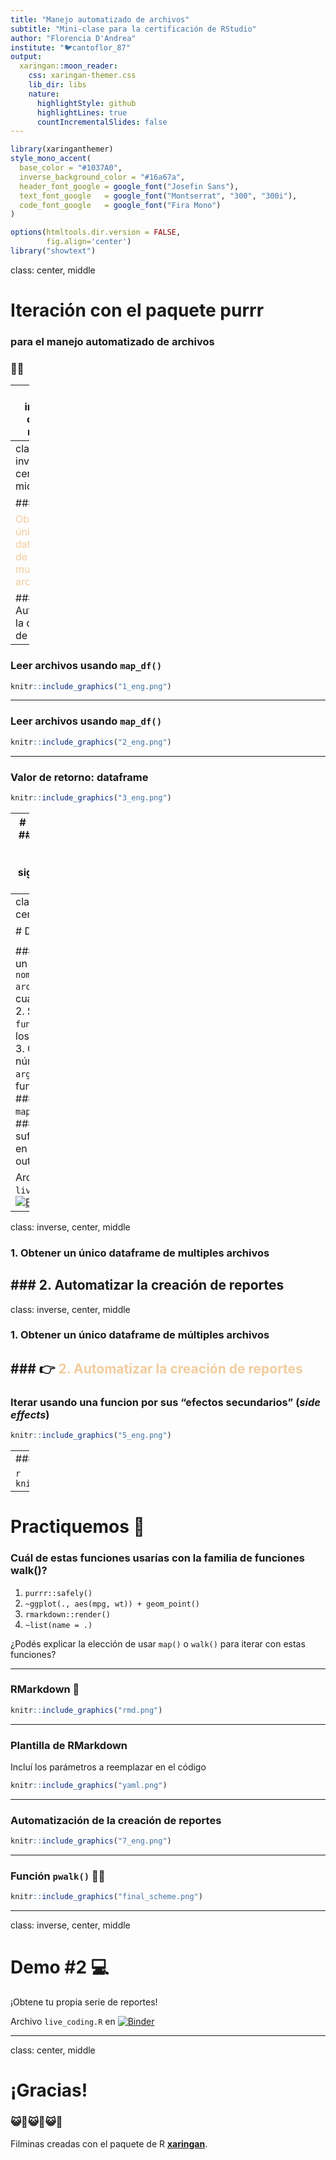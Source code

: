 ```yaml
---
title: "Manejo automatizado de archivos"
subtitle: "Mini-clase para la certificación de RStudio"
author: "Florencia D'Andrea"
institute: "🐦cantoflor_87"
output:
  xaringan::moon_reader:
    css: xaringan-themer.css
    lib_dir: libs
    nature:
      highlightStyle: github
      highlightLines: true
      countIncrementalSlides: false
---
```


```r
library(xaringanthemer)
style_mono_accent(
  base_color = "#1037A0",
  inverse_background_color = "#16a67a",
  header_font_google = google_font("Josefin Sans"),
  text_font_google   = google_font("Montserrat", "300", "300i"),
  code_font_google   = google_font("Fira Mono")
)

```

```r
options(htmltools.dir.version = FALSE,
        fig.align='center')
library("showtext")
```

class: center, middle

# Iteración con el paquete purrr

### para el manejo automatizado de archivos

### 📄🐱

---
class: inverse, center, middle

### 1. Obtener un único dataframe de multiples archivos
 
### 2. Automatizar la creación de reportes


---
class: inverse, center, middle

### 👉<span style="color: #f2cc9d;">1. Obtener un único dataframe de multiples archivos</span> 
 
### 2. Automatizar la creación de reportes

---

### Leer archivos usando `map_df()`

```r
knitr::include_graphics("1_eng.png")
```

---

### Leer archivos usando `map_df()`

```r
knitr::include_graphics("2_eng.png")
```

---

### Valor de retorno: dataframe

```r
knitr::include_graphics("3_eng.png")
```

---
# Practiquemos 💪
### ¿Qué función usarías para obtener los siguientes valores de retorno?

1. `map()`
2. `map_df()`
3. `map_chr()`


```r
knitr::include_graphics("4_eng.png")
```


---
class: inverse, center, middle

# Demo #1 💻

#### 1. Construí un vector con `nombres de archivos` sobre los cuales iterar
#### 2. Seleccioná una `función` para leer los archivos
#### 3. Chequea el número de `argumentos` que la función necesita
#### 4. Elegí entre `map()`/`map2()`/`pmap()`
#### 5. Elegi un sufijo para  `map_*()` en relación al output deseado

Archivo `live_coding.R` en [![Binder](https://mybinder.org/badge_logo.svg)](https://mybinder.org/v2/gh/flor14/purrr_class/master?urlpath=rstudio)

---

class: inverse, center, middle

### 1. Obtener un único dataframe de multiples archivos
 
### 2. Automatizar la creación de reportes 
---

class: inverse, center, middle

### 1. Obtener un único dataframe de múltiples archivos
 
### 👉 <span style="color: #f2cc9d;">2. Automatizar la creación de reportes</span> 
---

### Iterar usando una funcion por sus "efectos secundarios" (_side effects_)

```r
knitr::include_graphics("5_eng.png")
```

---
### Función `purrr::walk()` 

```r
knitr::include_graphics("6_eng.png")
```

---

# Practiquemos 💪
### Cuál de estas funciones usarías con la familia de funciones walk()?
1. `purrr::safely()`
2. `~ggplot(., aes(mpg, wt)) + geom_point()`
3. `rmarkdown::render()`
4. `~list(name = .)`

¿Podés explicar la elección de usar `map()` o `walk()` para iterar con estas funciones?

---

### RMarkdown 🧶 

```r
knitr::include_graphics("rmd.png")
```

---

### Plantilla de RMarkdown 

Incluí los parámetros a reemplazar en el código

```r
knitr::include_graphics("yaml.png")

```

---

### Automatización de la creación de reportes

```r
knitr::include_graphics("7_eng.png")
```

---

### Función `pwalk()` 🧶😺

```r
knitr::include_graphics("final_scheme.png")
```

---

class: inverse, center, middle

# Demo #2 💻

¡Obtene tu propia serie de reportes!

Archivo `live_coding.R` en
[![Binder](https://mybinder.org/badge_logo.svg)](https://mybinder.org/v2/gh/flor14/purrr_class/master?urlpath=rstudio)

---

class: center, middle

# ¡Gracias!

### 😺🧶😺🧶😺🧶

Filminas creadas con el paquete de R [**xaringan**](https://github.com/yihui/xaringan).

